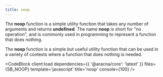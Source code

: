```yaml
---
title: noop
---
```



The **noop** function is a simple utility function that takes any number of arguments and returns **undefined**. The name **noop** is short for "no operation", and is commonly used in programming to represent a function that does nothing.

The **noop** function is a simple but useful utility function that can be used in a variety of contexts where a function that does nothing is needed.

<CodeBlock client:load dependencies={{ '@aracna/core': 'latest' }} files={SB_NOOP} template='javascript' title='noop' console={100} />
